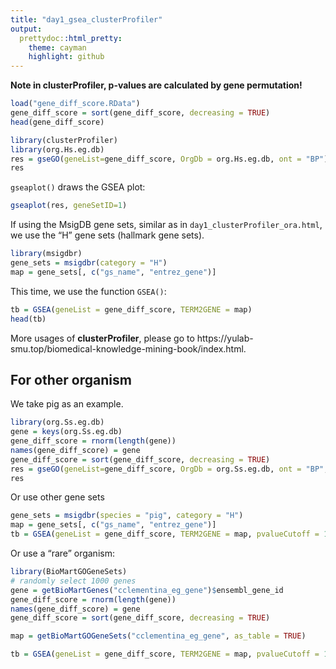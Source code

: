 ```yaml
---
title: "day1_gsea_clusterProfiler"
output:
  prettydoc::html_pretty:
    theme: cayman
    highlight: github
---
```


**Note in clusterProfiler, p-values are calculated by gene permutation!**

```r
load("gene_diff_score.RData")
gene_diff_score = sort(gene_diff_score, decreasing = TRUE)
head(gene_diff_score)
```

```r
library(clusterProfiler)
library(org.Hs.eg.db)
res = gseGO(geneList=gene_diff_score, OrgDb = org.Hs.eg.db, ont = "BP")
res
```

`gseaplot()` draws the GSEA plot:


```r
gseaplot(res, geneSetID=1)
```

If using the MsigDB gene sets, similar as in `day1_clusterProfiler_ora.html`, we use the "H" gene sets (hallmark gene sets).

```r
library(msigdbr)
gene_sets = msigdbr(category = "H")
map = gene_sets[, c("gs_name", "entrez_gene")]
```

This time, we use the function `GSEA()`:

```r
tb = GSEA(geneList = gene_diff_score, TERM2GENE = map)
head(tb)
```

More usages of **clusterProfiler**, please go to https://yulab-smu.top/biomedical-knowledge-mining-book/index.html.


## For other organism


We take pig as an example.

```r
library(org.Ss.eg.db)
gene = keys(org.Ss.eg.db)
gene_diff_score = rnorm(length(gene))
names(gene_diff_score) = gene
gene_diff_score = sort(gene_diff_score, decreasing = TRUE)
res = gseGO(geneList=gene_diff_score, OrgDb = org.Ss.eg.db, ont = "BP", pvalueCutoff = 1)
res
```

Or use other gene sets

```r
gene_sets = msigdbr(species = "pig", category = "H")
map = gene_sets[, c("gs_name", "entrez_gene")]
tb = GSEA(geneList = gene_diff_score, TERM2GENE = map, pvalueCutoff = 1)
```


Or use a "rare" organism:


```r
library(BioMartGOGeneSets)
# randomly select 1000 genes
gene = getBioMartGenes("cclementina_eg_gene")$ensembl_gene_id
gene_diff_score = rnorm(length(gene))
names(gene_diff_score) = gene
gene_diff_score = sort(gene_diff_score, decreasing = TRUE)

map = getBioMartGOGeneSets("cclementina_eg_gene", as_table = TRUE)

tb = GSEA(geneList = gene_diff_score, TERM2GENE = map, pvalueCutoff = 1)
```